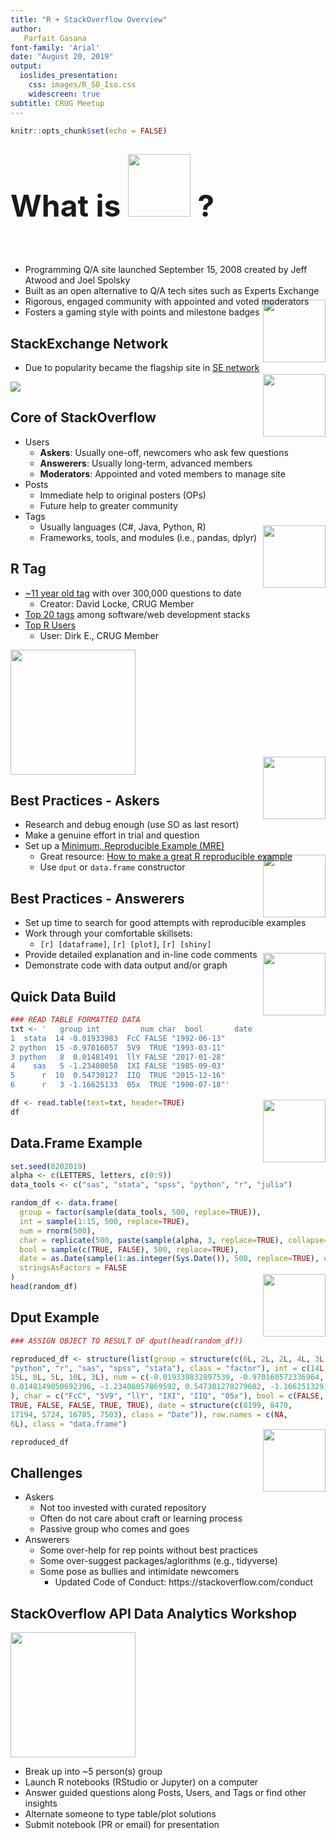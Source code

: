 ```yaml
---
title: "R + StackOverflow Overview"
author:
   Parfait Gasana
font-family: 'Arial'
date: "August 20, 2019"
output:
  ioslides_presentation:
    css: images/R_SO_Iso.css
    widescreen: true
subtitle: CRUG Meetup
---
```


```r
knitr::opts_chunk$set(echo = FALSE)
```

##

### <font size="16">What is <img src="images/StackOverflow.png" height="100px" /> ?</font>
<br/><br/>

- Programming Q/A site launched September 15, 2008 created by Jeff Atwood and Joel Spolsky
- Built as an open alternative to Q/A tech sites such as Experts Exchange
- Rigorous, engaged community with appointed and voted moderators
- Fosters a gaming style with points and milestone badges

## StackExchange Network

<div style="float: right; margin: -100px 0 0 0;"><img src="images/R_StackOverflow.png" width="100px"/></div>

- Due to popularity became the flagship site in [SE network](https://stackexchange.com/sites#)

<div class="wrapper"><img src="images/StackExchangeSites.png"/></div>  


## Core of StackOverflow

<div style="float: right; margin: -100px 0 0 0;"><img src="images/R_StackOverflow.png" width="100px"/></div>

- Users 
    - **Askers**: Usually one-off, newcomers who ask few questions
    - **Answerers**: Usually long-term, advanced members 
    - **Moderators**: Appointed and voted members to manage site
- Posts
    - Immediate help to original posters (OPs)
    - Future help to greater community
- Tags
    - Usually languages (C#, Java, Python, R)
    - Frameworks, tools, and modules (i.e., pandas, dplyr)

## R Tag

<div style="float: right; margin: -100px 0 0 0;"><img src="images/R_StackOverflow.png" width="100px"/></div>

- [~11 year old tag](https://stackoverflow.com/tags/r/info) with over 300,000 questions to date
    - Creator: David Locke, CRUG Member
- [Top 20 tags](https://stackoverflow.com/tags?tab=popular) among software/web development stacks
- [Top R Users](https://stackoverflow.com/tags/r/info)
    - User: Dirk E., CRUG Member

<img src="images/StackOverflow_Top_R_Users.png" width="200px"/></div>


## Best Practices - Askers

<div style="float: right; margin: -100px 0 0 0;"><img src="images/R_StackOverflow.png" width="100px"/></div>

- Research and debug enough (use SO as last resort)
- Make a genuine effort in trial and question
- Set up a [Minimum, Reproducible Example (MRE)](https://stackoverflow.com/help/minimal-reproducible-example)
    - Great resource: [How to make a great R reproducible example](https://stackoverflow.com/questions/5963269/how-to-make-a-great-r-reproducible-example)
    - Use `dput` or `data.frame` constructor
    
## Best Practices - Answerers 

<div style="float: right; margin: -100px 0 0 0;"><img src="images/R_StackOverflow.png" width="100px"/></div>

- Set up time to search for good attempts with reproducible examples
- Work through your comfortable skillsets: 
    - `[r] [dataframe]`, `[r] [plot]`, `[r] [shiny]`
- Provide detailed explanation and in-line code comments
- Demonstrate code with data output and/or graph

## Quick Data Build

<div style="float: right; margin: -100px 0 0 0;"><img src="images/R_StackOverflow.png" width="100px"/></div>

```r
### READ TABLE FORMATTED DATA
txt <- '   group int         num char  bool       date
1  stata  14 -0.01933983  FcC FALSE "1992-06-13"
2 python  15 -0.97016057  5V9  TRUE "1993-03-11"
3 python   8  0.01481491  llY FALSE "2017-01-28"
4    sas   5 -1.23408058  IXI FALSE "1985-09-03"
5      r  10  0.54730127  IIQ  TRUE "2015-12-16"
6      r   3 -1.16625133  05x  TRUE "1990-07-18"'

df <- read.table(text=txt, header=TRUE)
df
```

## Data.Frame Example

<div style="float: right; margin: -100px 0 0 0;"><img src="images/R_StackOverflow.png" width="100px"/></div>

```r
set.seed(8202019)
alpha <- c(LETTERS, letters, c(0:9))
data_tools <- c("sas", "stata", "spss", "python", "r", "julia")

random_df <- data.frame(
  group = factor(sample(data_tools, 500, replace=TRUE)),
  int = sample(1:15, 500, replace=TRUE),
  num = rnorm(500),
  char = replicate(500, paste(sample(alpha, 3, replace=TRUE), collapse="")),
  bool = sample(c(TRUE, FALSE), 500, replace=TRUE),
  date = as.Date(sample(1:as.integer(Sys.Date()), 500, replace=TRUE), origin="1970-01-01"),
  stringsAsFactors = FALSE
)
head(random_df)
```

## Dput Example

<div style="float: right; margin: -100px 0 0 0;"><img src="images/R_StackOverflow.png" width="100px"/></div>

```r
### ASSIGN OBJECT TO RESULT OF dput(head(random_df))

reproduced_df <- structure(list(group = structure(c(6L, 2L, 2L, 4L, 3L, 3L), .Label = c("julia", 
"python", "r", "sas", "spss", "stata"), class = "factor"), int = c(14L, 
15L, 8L, 5L, 10L, 3L), num = c(-0.019339832897539, -0.970160572336964, 
0.0148149050692396, -1.23408057869592, 0.547301270279682, -1.16625132915773
), char = c("FcC", "5V9", "llY", "IXI", "IIQ", "05x"), bool = c(FALSE, 
TRUE, FALSE, FALSE, TRUE, TRUE), date = structure(c(8199, 8470, 
17194, 5724, 16785, 7503), class = "Date")), row.names = c(NA, 
6L), class = "data.frame")

reproduced_df
```

## Challenges

<div style="float: right; margin: -100px 0 0 0;"><img src="images/R_StackOverflow.png" width="100px"/></div>

- Askers
    - Not too invested with curated repository
    - Often do not care about craft or learning process
    - Passive group who comes and goes
- Answerers
    - Some over-help for rep points without best practices
    - Some over-suggest packages/aglorithms (e.g., tidyverse)
    - Some pose as bullies and intimidate newcomers
        - Updated Code of Conduct: https://stackoverflow.com/conduct

## StackOverflow API Data Analytics Workshop

<div class="wrapper"><img src="images/r_so_workshop.png" width="200px"/></div>

- Break up into ~5 person(s) group
- Launch R notebooks (RStudio or Jupyter) on a computer
- Answer guided questions along Posts, Users, and Tags or find other insights
- Alternate someone to type table/plot solutions
- Submit notebook (PR or email) for presentation



